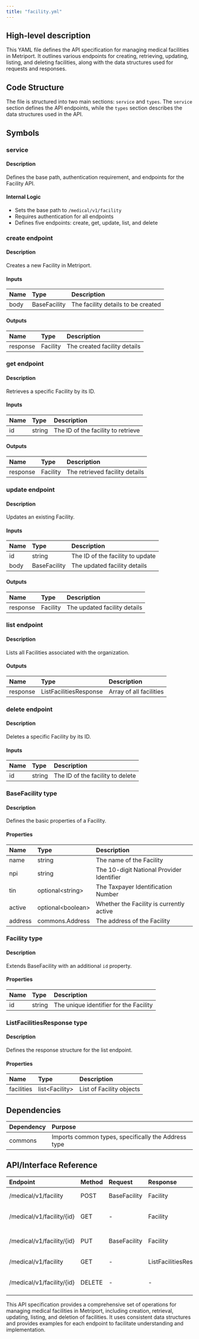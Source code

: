 ```yaml
---
title: "facility.yml"
---
```


## High-level description
This YAML file defines the API specification for managing medical facilities in Metriport. It outlines various endpoints for creating, retrieving, updating, listing, and deleting facilities, along with the data structures used for requests and responses.

## Code Structure
The file is structured into two main sections: `service` and `types`. The `service` section defines the API endpoints, while the `types` section describes the data structures used in the API.

## Symbols

### service
#### Description
Defines the base path, authentication requirement, and endpoints for the Facility API.

#### Internal Logic
- Sets the base path to `/medical/v1/facility`
- Requires authentication for all endpoints
- Defines five endpoints: create, get, update, list, and delete

### create endpoint
#### Description
Creates a new Facility in Metriport.

#### Inputs
| Name | Type | Description |
|:-----|:-----|:------------|
| body | BaseFacility | The facility details to be created |

#### Outputs
| Name | Type | Description |
|:-----|:-----|:------------|
| response | Facility | The created facility details |

### get endpoint
#### Description
Retrieves a specific Facility by its ID.

#### Inputs
| Name | Type | Description |
|:-----|:-----|:------------|
| id | string | The ID of the facility to retrieve |

#### Outputs
| Name | Type | Description |
|:-----|:-----|:------------|
| response | Facility | The retrieved facility details |

### update endpoint
#### Description
Updates an existing Facility.

#### Inputs
| Name | Type | Description |
|:-----|:-----|:------------|
| id | string | The ID of the facility to update |
| body | BaseFacility | The updated facility details |

#### Outputs
| Name | Type | Description |
|:-----|:-----|:------------|
| response | Facility | The updated facility details |

### list endpoint
#### Description
Lists all Facilities associated with the organization.

#### Outputs
| Name | Type | Description |
|:-----|:-----|:------------|
| response | ListFacilitiesResponse | Array of all facilities |

### delete endpoint
#### Description
Deletes a specific Facility by its ID.

#### Inputs
| Name | Type | Description |
|:-----|:-----|:------------|
| id | string | The ID of the facility to delete |

### BaseFacility type
#### Description
Defines the basic properties of a Facility.

#### Properties
| Name | Type | Description |
|:-----|:-----|:------------|
| name | string | The name of the Facility |
| npi | string | The 10-digit National Provider Identifier |
| tin | optional&lt;string&gt; | The Taxpayer Identification Number |
| active | optional&lt;boolean&gt; | Whether the Facility is currently active |
| address | commons.Address | The address of the Facility |

### Facility type
#### Description
Extends BaseFacility with an additional `id` property.

#### Properties
| Name | Type | Description |
|:-----|:-----|:------------|
| id | string | The unique identifier for the Facility |

### ListFacilitiesResponse type
#### Description
Defines the response structure for the list endpoint.

#### Properties
| Name | Type | Description |
|:-----|:-----|:------------|
| facilities | list&lt;Facility&gt; | List of Facility objects |

## Dependencies
| Dependency | Purpose |
|:-----------|:--------|
| commons | Imports common types, specifically the Address type |

## API/Interface Reference
| Endpoint | Method | Request | Response | Description |
|:---------|:-------|:--------|:---------|:------------|
| /medical/v1/facility | POST | BaseFacility | Facility | Creates a new Facility |
| /medical/v1/facility/{id} | GET | - | Facility | Retrieves a specific Facility |
| /medical/v1/facility/{id} | PUT | BaseFacility | Facility | Updates an existing Facility |
| /medical/v1/facility | GET | - | ListFacilitiesResponse | Lists all Facilities |
| /medical/v1/facility/{id} | DELETE | - | - | Deletes a specific Facility |

This API specification provides a comprehensive set of operations for managing medical facilities in Metriport, including creation, retrieval, updating, listing, and deletion of facilities. It uses consistent data structures and provides examples for each endpoint to facilitate understanding and implementation.